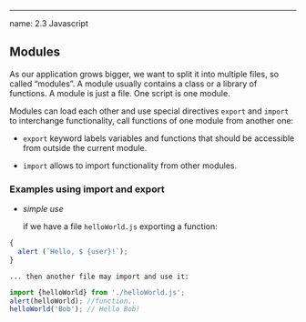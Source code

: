 ---
name: 2.3 Javascript






## Modules 

As our application grows bigger, we want to split it into multiple files, so called “modules”. A module usually contains a class or a library of functions.
A module is just a file. One script is one module. 

Modules can load each other and use special directives ```export``` and ```import``` to interchange functionality, call functions of one module from another one:

*  ```export``` keyword labels variables and functions that should be accessible from outside the current module.


*  ```import``` allows to import functionality from other modules.



### Examples using import and export 

* *simple use*

    if we have a file ```helloWorld.js``` exporting a function: 
```js
{
  alert (`Hello, $ {user}!`);
}
```            

    ... then another file may import and use it:
```js
import {helloWorld} from './helloWorld.js'; 
alert(helloWorld); //function..
helloWorld('Bob'); // Hello Bob!
```

